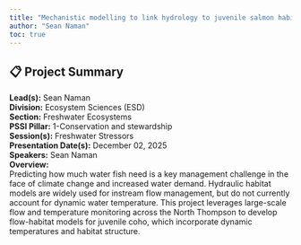 ```yaml
---
title: "Mechanistic modelling to link hydrology to juvenile salmon habitat quality and productivity"
author: "Sean Naman"
toc: true
---
```


## 📋 Project Summary

**Lead(s):** Sean Naman  
**Division:** Ecosystem Sciences (ESD)  
**Section:** Freshwater Ecosystems  
**PSSI Pillar:** 1-Conservation and stewardship  
**Session(s):** Freshwater Stressors  
**Presentation Date(s):** December 02, 2025  
**Speakers:** Sean Naman  
**Overview:**  
Predicting how much water fish need is a key management challenge in the face of climate change and increased water demand. Hydraulic habitat models are widely used for instream flow management, but do not currently account for dynamic water temperature. This project leverages large-scale flow and temperature monitoring across the North Thompson to develop flow-habitat models for juvenile coho, which incorporate dynamic temperatures and habitat structure.   

